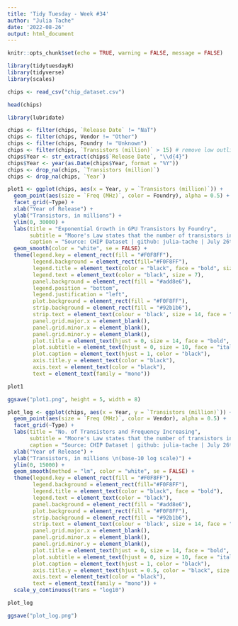 ```yaml
---
title: 'Tidy Tuesday - Week #34'
author: "Julia Tache"
date: '2022-08-26'
output: html_document
---
```


```r
knitr::opts_chunk$set(echo = TRUE, warning = FALSE, message = FALSE)
```

```r

library(tidytuesdayR)
library(tidyverse)
library(scales)

chips <- read_csv("chip_dataset.csv")

head(chips)

```


```r

library(lubridate)

chips <- filter(chips, `Release Date` != "NaT")
chips <- filter(chips, Vendor != "Other")
chips <- filter(chips, Foundry != "Unknown")
chips <- filter(chips, `Transistors (million)` > 15) # remove low outliers
chips$Year <- str_extract(chips$`Release Date`, "\\d{4}")
chips$Year <- year(as.Date(chips$Year, format = "%Y"))
chips <- drop_na(chips, `Transistors (million)`)
chips <- drop_na(chips, `Year`)

```


```r

plot1 <- ggplot(chips, aes(x = Year, y = `Transistors (million)`)) + 
  geom_point(aes(size = `Freq (MHz)`, color = Foundry), alpha = 0.5) +
  facet_grid(~Type) +
  xlab("Year of Release") +
  ylab("Transistors, in millions") +
  ylim(0, 30000) +
  labs(title = "Exponential Growth in GPU Transistors by Foundry",
       subtitle = "Moore's Law states that the number of transistors in a dense \nintegrated circuit (IC) doubles about every two years. This is especially \ntrue for GPUs, which are lower in Frequency than CPUs but catching up.",
       caption = "Source: CHIP Dataset | github: julia-tache | July 26th, 2022") +
  geom_smooth(color = "white", se = FALSE) +
  theme(legend.key = element_rect(fill = "#F0F8FF"),
        legend.background = element_rect(fill="#F0F8FF"),
        legend.title = element_text(color = "black", face = "bold", size = 8),
        legend.text = element_text(color = "black", size = 7),
        panel.background = element_rect(fill = "#add8e6"),
        legend.position = "bottom",
        legend.justification = "left",
        plot.background = element_rect(fill = "#F0F8FF"),
        strip.background = element_rect(fill = "#92b1b6"),
        strip.text = element_text(colour = 'black', size = 14, face = "bold"),
        panel.grid.major.x = element_blank(),
        panel.grid.minor.x = element_blank(),
        panel.grid.minor.y = element_blank(),
        plot.title = element_text(hjust = 0, size = 14, face = "bold", color = "black"),
        plot.subtitle = element_text(hjust = 0, size = 10, face = "italic", color = "black"),
        plot.caption = element_text(hjust = 1, color = "black"),
        axis.title.y = element_text(color = "black"),
        axis.text = element_text(color = "black"),
        text = element_text(family = "mono"))

plot1

ggsave("plot1.png", height = 5, width = 8)

```

```r


plot_log <- ggplot(chips, aes(x = Year, y = `Transistors (million)`)) + 
  geom_point(aes(size = `Freq (MHz)`, color = Vendor), alpha = 0.5) +
  facet_grid(~Type) +
  labs(title = "No. of Transistors and Frequency Increasing",
       subtitle = "Moore's Law states that the number of transistors in a dense \nintegrated circuit (IC) doubles about every two years. This is especially \ntrue for GPUs, which are lower Frequency than CPUs but catching up.",
       caption = "Source: CHIP Dataset | github: julia-tache | July 26th, 2022") +
  xlab("Year of Release") +
  ylab("Transistors, in millions \n(base-10 log scale)") +
  ylim(0, 15000) +
  geom_smooth(method = "lm", color = "white", se = FALSE) +
  theme(legend.key = element_rect(fill = "#F0F8FF"),
        legend.background = element_rect(fill="#F0F8FF"),
        legend.title = element_text(color = "black", face = "bold"),
        legend.text = element_text(color = "black"),
        panel.background = element_rect(fill = "#add8e6"),
        plot.background = element_rect(fill = "#F0F8FF"),
        strip.background = element_rect(fill = "#92b1b6"),
        strip.text = element_text(colour = 'black', size = 14, face = "bold"),
        panel.grid.major.x = element_blank(),
        panel.grid.minor.x = element_blank(),
        panel.grid.minor.y = element_blank(),
        plot.title = element_text(hjust = 0, size = 14, face = "bold", color = "black"),
        plot.subtitle = element_text(hjust = 0, size = 10, face = "italic", color = "black"),
        plot.caption = element_text(hjust = 1, color = "black"),
        axis.title.y = element_text(hjust = 0.5, color = "black", size = 10),
        axis.text = element_text(color = "black"),
        text = element_text(family = "mono")) +
  scale_y_continuous(trans = "log10")

plot_log

ggsave("plot_log.png")

```


